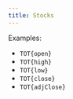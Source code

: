 ---
title: Stocks
---

Examples:

- `TOT{open}`
- `TOT{high}`
- `TOT{low}`
- `TOT{close}`
- `TOT{adjClose}`
